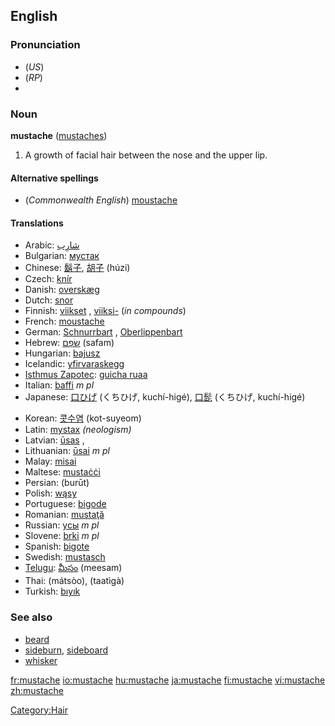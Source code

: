 ==English==

===Pronunciation===
* (''US'') {{IPA|/ˈmʌstæʃ/}}
* (''RP'') {{IPA|/ˈmʊstɑːʃ/}}
* {{SAMPA|/"mVst{S/}}

===Noun===
'''mustache''' ([[mustaches]])

# A growth of facial hair between the nose and the upper lip.

====Alternative spellings====
* (''Commonwealth English'') [[moustache]]

====Translations====
{{trans-top|growth of facial hair between the nose and the upper lip}}
* Arabic: [[شارب|شارِب]]
* Bulgarian: [[мустак]]
* Chinese: [[鬍子]], [[胡子]] (húzi)
* Czech: [[knír]] {{m}}
* Danish: [[overskæg]] {{n}}
* Dutch: [[snor]] {{f}}
* Finnish: [[viikset]] {{p}}, [[viikset|viiksi-]] (''in compounds'')
* French: [[moustache]] {{f}}
* German: [[Schnurrbart]] {{m}}, [[Oberlippenbart]] {{m}}
* Hebrew: [[שפם|שָׂפָם]] (safam) {{m}}
* Hungarian: [[bajusz]]
* Icelandic: [[yfirvaraskegg]] {{n}}
* [[Isthmus Zapotec]]: [[guicha ruaa]]
* Italian: [[baffi]] ''m pl''
* Japanese: [[口ひげ]] (くちひげ, kuchí-higé), [[口髭]] (くちひげ, kuchí-higé)
{{trans-mid}}
* Korean: [[콧수염]] (kot-suyeom)
* Latin: [[mystax]] ''(neologism)''
* Latvian: [[ūsas]] {{f}}, {{p}}
* Lithuanian: [[ūsai]] ''m pl''
* Malay: [[misai]]
* Maltese: [[mustaċċi]]
* Persian: {{fa-Arab|[[بروت]]}} (burūt)
* Polish: [[wąsy]] {{p}}
* Portuguese: [[bigode]] {{m}}
* Romanian: [[mustaţă]] {{f}}
* Russian: [[усы]] ''m pl''
* Slovene: [[brki]] ''m pl''
* Spanish: [[bigote]] {{m}}
* Swedish: [[mustasch]] {{c}}
* [[Telugu]]: [[మీసం]] (meesam)
* Thai: {{Thai|[[มัสสุ]]}} (mátsòo), {{Thai|[[ทาฐิกะ]]}} (taatìgà)
* Turkish: [[bıyık]]
{{trans-bottom}}

===See also===
* [[beard]]
* [[sideburn]], [[sideboard]]
* [[whisker]]

[[Category:Hair]]

[[fr:mustache]]
[[io:mustache]]
[[hu:mustache]]
[[ja:mustache]]
[[fi:mustache]]
[[vi:mustache]]
[[zh:mustache]]